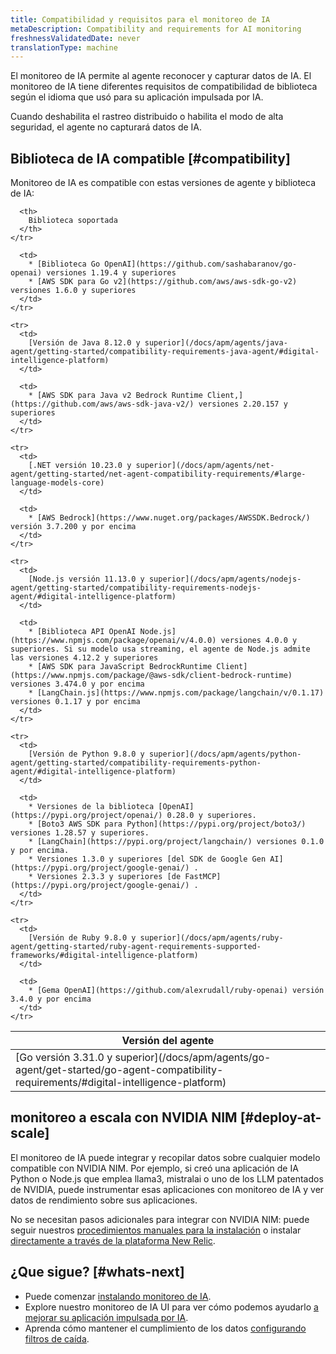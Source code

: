 ```yaml
---
title: Compatibilidad y requisitos para el monitoreo de IA
metaDescription: Compatibility and requirements for AI monitoring
freshnessValidatedDate: never
translationType: machine
---
```


El monitoreo de IA permite al agente reconocer y capturar datos de IA. El monitoreo de IA tiene diferentes requisitos de compatibilidad de biblioteca según el idioma que usó para su aplicación impulsada por IA.

Cuando deshabilita el rastreo distribuido o habilita el modo de alta seguridad, el agente no capturará datos de IA.

## Biblioteca de IA compatible [#compatibility]

Monitoreo de IA es compatible con estas versiones de agente y biblioteca de IA:

<table>
  <thead>
    <tr>
      <th>
        Versión del agente
      </th>

      <th>
        Biblioteca soportada
      </th>
    </tr>
  </thead>

  <tbody>
    <tr>
      <td>
        [Go versión 3.31.0 y superior](/docs/apm/agents/go-agent/get-started/go-agent-compatibility-requirements/#digital-intelligence-platform)
      </td>

      <td>
        * [Biblioteca Go OpenAI](https://github.com/sashabaranov/go-openai) versiones 1.19.4 y superiores
        * [AWS SDK para Go v2](https://github.com/aws/aws-sdk-go-v2) versiones 1.6.0 y superiores
      </td>
    </tr>

    <tr>
      <td>
        [Versión de Java 8.12.0 y superior](/docs/apm/agents/java-agent/getting-started/compatibility-requirements-java-agent/#digital-intelligence-platform)
      </td>

      <td>
        * [AWS SDK para Java v2 Bedrock Runtime Client,](https://github.com/aws/aws-sdk-java-v2/) versiones 2.20.157 y superiores
      </td>
    </tr>

    <tr>
      <td>
        [.NET versión 10.23.0 y superior](/docs/apm/agents/net-agent/getting-started/net-agent-compatibility-requirements/#large-language-models-core)
      </td>

      <td>
        * [AWS Bedrock](https://www.nuget.org/packages/AWSSDK.Bedrock/) versión 3.7.200 y por encima
      </td>
    </tr>

    <tr>
      <td>
        [Node.js versión 11.13.0 y superior](/docs/apm/agents/nodejs-agent/getting-started/compatibility-requirements-nodejs-agent/#digital-intelligence-platform)
      </td>

      <td>
        * [Biblioteca API OpenAI Node.js](https://www.npmjs.com/package/openai/v/4.0.0) versiones 4.0.0 y superiores. Si su modelo usa streaming, el agente de Node.js admite las versiones 4.12.2 y superiores
        * [AWS SDK para JavaScript BedrockRuntime Client](https://www.npmjs.com/package/@aws-sdk/client-bedrock-runtime) versiones 3.474.0 y por encima
        * [LangChain.js](https://www.npmjs.com/package/langchain/v/0.1.17) versiones 0.1.17 y por encima
      </td>
    </tr>

    <tr>
      <td>
        [Versión de Python 9.8.0 y superior](/docs/apm/agents/python-agent/getting-started/compatibility-requirements-python-agent/#digital-intelligence-platform)
      </td>

      <td>
        * Versiones de la biblioteca [OpenAI](https://pypi.org/project/openai/) 0.28.0 y superiores.
        * [Boto3 AWS SDK para Python](https://pypi.org/project/boto3/) versiones 1.28.57 y superiores.
        * [LangChain](https://pypi.org/project/langchain/) versiones 0.1.0 y por encima.
        * Versiones 1.3.0 y superiores [del SDK de Google Gen AI](https://pypi.org/project/google-genai/) .
        * Versiones 2.3.3 y superiores [de FastMCP](https://pypi.org/project/google-genai/) .
      </td>
    </tr>

    <tr>
      <td>
        [Versión de Ruby 9.8.0 y superior](/docs/apm/agents/ruby-agent/getting-started/ruby-agent-requirements-supported-frameworks/#digital-intelligence-platform)
      </td>

      <td>
        * [Gema OpenAI](https://github.com/alexrudall/ruby-openai) versión 3.4.0 y por encima
      </td>
    </tr>
  </tbody>
</table>

## monitoreo a escala con NVIDIA NIM [#deploy-at-scale]

El monitoreo de IA puede integrar y recopilar datos sobre cualquier modelo compatible con NVIDIA NIM. Por ejemplo, si creó una aplicación de IA Python o Node.js que emplea llama3, mistralai o uno de los LLM patentados de NVIDIA, puede instrumentar esas aplicaciones con monitoreo de IA y ver datos de rendimiento sobre sus aplicaciones.

No se necesitan pasos adicionales para integrar con NVIDIA NIM: puede seguir nuestros [procedimientos manuales para la instalación](/install/ai-monitoring) o instalar [directamente a través de la plataforma New Relic](https://onenr.io/0VRVNLqavRa).

## ¿Que sigue? [#whats-next]

* Puede comenzar [instalando monitoreo de IA](/install/ai-monitoring).
* Explore nuestro monitoreo de IA UI para ver cómo podemos ayudarlo [a mejorar su aplicación impulsada por IA](/docs/ai-monitoring/view-ai-data).
* Aprenda cómo mantener el cumplimiento de los datos [configurando filtros de caída](/docs/ai-monitoring/drop-sensitive-data).